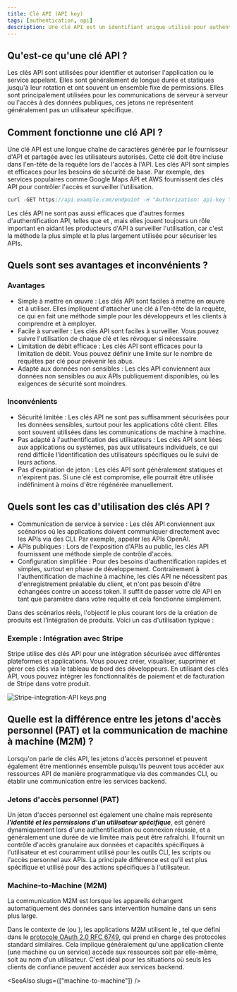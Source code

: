 ```yaml
---
title: Clé API (API key)
tags: [authentication, api]
description: Une clé API est un identifiant unique utilisé pour authentifier et autoriser un client lors de l'accès à une API. Elle sert de jeton secret inclus dans les requêtes API pour vérifier l'identité du client et permettre l'accès à des ressources ou services spécifiques. Les clés API sont généralement utilisées dans les communications de serveur à serveur ou lors de l'accès à des données publiques.
---
```


## Qu'est-ce qu'une clé API ?

Les clés API sont utilisées pour identifier et autoriser l'application ou le service appelant. Elles sont généralement de longue durée et statiques jusqu'à leur rotation et ont souvent un ensemble fixe de permissions. Elles sont principalement utilisées pour les communications de serveur à serveur ou l'accès à des données publiques, ces jetons ne représentent généralement pas un utilisateur spécifique.

## Comment fonctionne une clé API ?

Une clé API est une longue chaîne de caractères générée par le fournisseur d'API et partagée avec les utilisateurs autorisés. Cette clé doit être incluse dans l'en-tête de la requête lors de l'accès à l'API. Les clés API sont simples et efficaces pour les besoins de sécurité de base. Par exemple, des services populaires comme Google Maps API et AWS fournissent des clés API pour contrôler l'accès et surveiller l'utilisation.

```java
curl -GET https://api.example.com/endpoint -H "Authorization: api-key YOUR_API_KEY"
```

Les clés API ne sont pas aussi efficaces que d'autres formes d'authentification API, telles que <Ref slug="oauth-2.0" /> et <Ref slug="jwt" />, mais elles jouent toujours un rôle important en aidant les producteurs d'API à surveiller l'utilisation, car c'est la méthode la plus simple et la plus largement utilisée pour sécuriser les APIs.

## Quels sont ses avantages et inconvénients ?

### Avantages

- Simple à mettre en œuvre : Les clés API sont faciles à mettre en œuvre et à utiliser. Elles impliquent d'attacher une clé à l'en-tête de la requête, ce qui en fait une méthode simple pour les développeurs et les clients à comprendre et à employer.
- Facile à surveiller : Les clés API sont faciles à surveiller. Vous pouvez suivre l'utilisation de chaque clé et les révoquer si nécessaire.
- Limitation de débit efficace : Les clés API sont efficaces pour la limitation de débit. Vous pouvez définir une limite sur le nombre de requêtes par clé pour prévenir les abus.
- Adapté aux données non sensibles : Les clés API conviennent aux données non sensibles ou aux APIs publiquement disponibles, où les exigences de sécurité sont moindres.

### Inconvénients

- Sécurité limitée : Les clés API ne sont pas suffisamment sécurisées pour les données sensibles, surtout pour les applications côté client. Elles sont souvent utilisées dans les communications de machine à machine.
- Pas adapté à l'authentification des utilisateurs : Les clés API sont liées aux applications ou systèmes, pas aux utilisateurs individuels, ce qui rend difficile l'identification des utilisateurs spécifiques ou le suivi de leurs actions.
- Pas d'expiration de jeton : Les clés API sont généralement statiques et n'expirent pas. Si une clé est compromise, elle pourrait être utilisée indéfiniment à moins d'être régénérée manuellement.

## Quels sont les cas d'utilisation des clés API ?

- Communication de service à service : Les clés API conviennent aux scénarios où les applications doivent communiquer directement avec les APIs via des CLI. Par exemple, appeler les APIs OpenAI.
- APIs publiques : Lors de l'exposition d'APIs au public, les clés API fournissent une méthode simple de contrôle d'accès.
- Configuration simplifiée : Pour des besoins d'authentification rapides et simples, surtout en phase de développement. Contrairement à l'authentification de machine à machine, les clés API ne nécessitent pas d'enregistrement préalable du client, et n'ont pas besoin d'être échangées contre un access token. Il suffit de passer votre clé API en tant que paramètre dans votre requête et cela fonctionne simplement.

Dans des scénarios réels, l'objectif le plus courant lors de la création de produits est l'intégration de produits. Voici un cas d'utilisation typique :

### Exemple : Intégration avec Stripe

Stripe utilise des clés API pour une intégration sécurisée avec différentes plateformes et applications. Vous pouvez créer, visualiser, supprimer et gérer ces clés via le tableau de bord des développeurs. En utilisant des clés API, vous pouvez intégrer les fonctionnalités de paiement et de facturation de Stripe dans votre produit.

![Stripe-integration-API keys.png](https://uploads.strapi.logto.io/Stripe_integration_API_keys_cb6a2bc679.png)

## Quelle est la différence entre les jetons d'accès personnel (PAT) et la communication de machine à machine (M2M) ?

Lorsqu'on parle de clés API, les jetons d'accès personnel et <Ref slug="machine-to-machine" /> peuvent également être mentionnés ensemble puisqu'ils peuvent tous accéder aux ressources API de manière programmatique via des commandes CLI, ou établir une communication entre les services backend.

### Jetons d'accès personnel (PAT)

Un jeton d'accès personnel est également une chaîne mais représente ***l'identité et les permissions d'un utilisateur spécifique***, est généré dynamiquement lors d'une authentification ou connexion réussie, et a généralement une durée de vie limitée mais peut être rafraîchi. Il fournit un contrôle d'accès granulaire aux données et capacités spécifiques à l'utilisateur et est couramment utilisé pour les outils CLI, les scripts ou l'accès personnel aux APIs. La principale différence est qu'il est plus spécifique et utilisé pour des actions spécifiques à l'utilisateur.

### Machine-to-Machine (M2M)

La communication M2M est lorsque les appareils échangent automatiquement des données sans intervention humaine dans un sens plus large.

Dans le contexte de <Ref slug="openid-connect" /> (ou <Ref slug="oauth-2.0" />), les applications M2M utilisent le <Ref slug="client-credentials-flow" />, tel que défini dans le [protocole OAuth 2.0 RFC 6749](https://datatracker.ietf.org/doc/html/rfc6749), qui prend en charge des protocoles standard similaires. Cela implique généralement qu'une application cliente (une machine ou un service) accède aux ressources soit par elle-même, soit au nom d'un utilisateur. C'est idéal pour les situations où seuls les clients de confiance peuvent accéder aux services backend.

<SeeAlso slugs={["machine-to-machine"]} />
